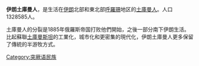 '''伊朗土庫曼人'''，是生活在[[伊朗|伊朗]]北部和東北部[[呼羅珊|呼羅珊]]地区的[[土庫曼人|土庫曼人]]。人口1328585人。

土庫曼人的分裂是1885年俄羅斯帝国打败他們開始，之後一部分南下伊朗生活。比起蘇聯[[土庫曼斯坦|土庫曼斯坦]]的工業化，城市化和更密集的現代化，伊朗土庫曼人更多保留了傳統的半游牧方式。

[[Category:突厥语民族|Category:突厥语民族]]